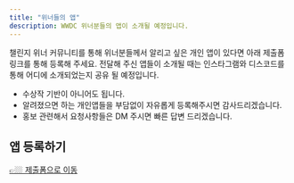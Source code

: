 ```yaml
---
title: "위너들의 앱"
description: WWDC 위너분들의 앱이 소개될 예정입니다.
---
```


챌린지 위너 커뮤니티를 통해 위너분들께서 알리고 싶은 개인 앱이 있다면 아래 제출폼 링크를 통해 등록해 주세요. 전달해 주신 앱들이 소개될 때는 인스타그램와 디스코드를 통해 어디에 소개되었는지 공유 될 예정입니다.

* 수상작 기반이 아니어도 됩니다.
* 알려졌으면 하는 개인앱들을 부담없이 자유롭게 등록해주시면 감사드리겠습니다.
* 홍보 관련해서 요청사항들은 DM 주시면 빠른 답변 드리겠습니다.

<Callout>

## 앱 등록하기

[👉🏼 제출폼으로 이동](https://swift-students.notion.site/1f74297016f580098f29e242ff57ae3a?pvs=105)

</Callout>